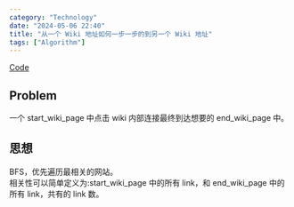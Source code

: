 ```yaml
---
category: "Technology"
date: "2024-05-06 22:40"
title: "从一个 Wiki 地址如何一步一步的到另一个 Wiki 地址"
tags: ["Algorithm"]
---
```


[Code](https://github.com/cs-learning-every-day/CS106L/tree/main/cs106L-assignment1)

## Problem

一个 start_wiki_page 中点击 wiki 内部连接最终到达想要的 end_wiki_page 中。

## 思想

BFS，优先遍历最相关的网站。  
相关性可以简单定义为:start_wiki_page 中的所有 link，和 end_wiki_page 中的所有 link，共有的 link 数。
